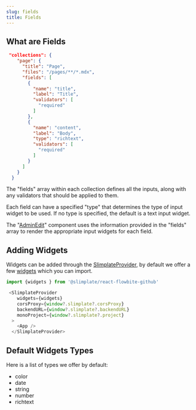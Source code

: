 ```yaml
---
slug: fields
title: Fields
---
```

## What are Fields

```json
 "collections": {
    "page": {
      "title": "Page",
      "files": "/pages/**/*.mdx",
      "fields": [
        {
          "name": "title",
          "label": "Title",
          "validators": [
            "required"
          ]
        },
        {
          "name": "content",
          "label": "Body",
          "type": "richtext",
          "validators": [
            "required"
          ]
        }
      ]
    }
  }
```

The "fields" array within each collection defines all the inputs, along with any validators that should be applied to them.

Each field can have a specified "type" that determines the type of input widget to be used. If no type is specified, the default is a text input widget.

The "[AdminEdit](/admin-views#admin-edit)" component uses the information provided in the "fields" array to render the appropriate input widgets for each field.

## Adding Widgets

Widgets can be added through the [SlimplateProvider](http://localhost:3000/admin-views#admin-project), by default we offer a few [widgets](/fields#provided-default-widgets-types) which you can import.

```jsx
import {widgets } from '@slimplate/react-flowbite-github'

 <SlimplateProvider
    widgets={widgets}
    corsProxy={window?.slimplate?.corsProxy}
    backendURL={window?.slimplate?.backendURL}
    monoProject={window?.slimplate?.project}
  >
    <App />
  </SlimplateProvider>
```

## Default Widgets Types

Here is a list of types we offer by default:

*   color
*   date
*   string
*   number
*   richtext
